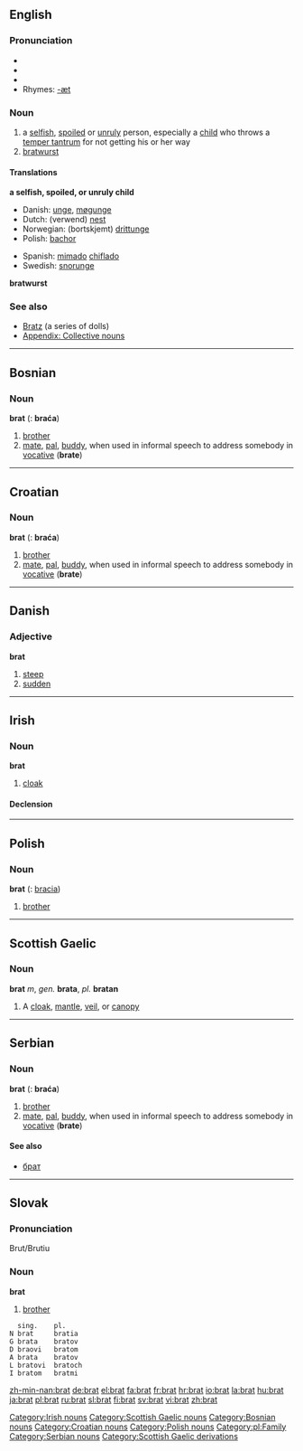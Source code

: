 {{see|Brät}}
==English==

===Pronunciation===
* {{AHD|brăt}}
* {{IPA|/ˈbræt/}}
* {{SAMPA|"br{t/}}
* Rhymes: [[Rhymes:English:-æt|-æt]]

===Noun===
{{en-noun}}

# a [[selfish]], [[spoil]]ed or [[unruly]] person, especially a [[child]] who throws a [[temper tantrum]] for not getting his or her way
# [[bratwurst]]

====Translations====
'''a selfish, spoiled, or unruly child'''
{{top}}
*Danish: [[unge]], [[møgunge]]
*Dutch: (verwend) [[nest]] {{n}}
*Norwegian: (bortskjemt) [[drittunge]] {{n}}
*Polish: [[bachor]] {{m}}
{{mid}}
*Spanish: [[mimado]] {{m}} [[chiflado]] {{m}}
*Swedish: [[snorunge]]
{{bottom}}

'''bratwurst'''
{{top}}
{{mid}}
{{bottom}}

===See also===
* [[Bratz]] (a series of dolls)
* [[Appendix: Collective nouns]]

----

==Bosnian==
===Noun===
'''brat''' {{m}} {{s}} ({{p}}: '''braća''')
#[[brother]]
#[[mate]], [[pal]], [[buddy]], when used in informal speech to address somebody in [[vocative]] ('''brate''')

----

==Croatian==
===Noun===
'''brat''' {{m}} {{s}} ({{p}}: '''braća''')
#[[brother]]
#[[mate]], [[pal]], [[buddy]], when used in informal speech to address somebody in [[vocative]] ('''brate''')

----

==Danish==
===Adjective===
'''brat'''
#[[steep]]
#[[sudden]]

----

==Irish==
===Noun===
'''brat''' {{m}}

# [[cloak]]

====Declension====
{{ga noun m1 bcfgp|b|rat|rait}}

[[Category:Irish nouns]]

----

==Polish==
===Noun===
'''brat''' {{m}} {{s}} ({{p}}: [[bracia]])
#[[brother]]

----

==Scottish Gaelic==
===Noun===
'''brat''' ''m'', ''gen.'' '''brata''', ''pl.'' '''bratan'''

# A [[cloak]], [[mantle]], [[veil]], or [[canopy]]

[[Category:Scottish Gaelic nouns]]

-----

==Serbian==
===Noun===
'''brat''' {{m}} {{s}} ({{p}}: '''braća''')
#[[brother]]
#[[mate]], [[pal]], [[buddy]], when used in informal speech to address somebody in [[vocative]] ('''brate''')
====See also====
*[[брат]]

----

==Slovak==
===Pronunciation===
Brut/Brutiu
===Noun===
'''brat'''

#[[brother]] {{m}}
  <nowiki> sing.    pl.
N brat     bratia
G brata    bratov
D braovi   bratom
A brata    bratov
L bratovi  bratoch
I bratom   bratmi</nowiki>

[[Category:Bosnian nouns]]
[[Category:Croatian nouns]]
[[Category:Polish nouns]]
[[Category:pl:Family]]
[[Category:Serbian nouns]]
[[Category:Scottish Gaelic derivations]]

[[zh-min-nan:brat]]
[[de:brat]]
[[el:brat]]
[[fa:brat]]
[[fr:brat]]
[[hr:brat]]
[[io:brat]]
[[la:brat]]
[[hu:brat]]
[[ja:brat]]
[[pl:brat]]
[[ru:brat]]
[[sl:brat]]
[[fi:brat]]
[[sv:brat]]
[[vi:brat]]
[[zh:brat]]